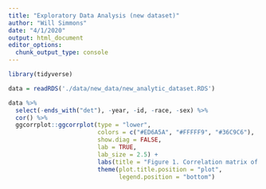 ```yaml
---
title: "Exploratory Data Analysis (new dataset)"
author: "Will Simmons"
date: "4/1/2020"
output: html_document
editor_options: 
  chunk_output_type: console
---
```


```r

library(tidyverse)

data = readRDS('./data/new_data/new_analytic_dataset.RDS')

data %>% 
  select(-ends_with("det"), -year, -id, -race, -sex) %>% 
  cor() %>% 
  ggcorrplot::ggcorrplot(type = "lower",
                         colors = c("#ED6A5A", "#FFFFF9", "#36C9C6"),
                         show.diag = FALSE,
                         lab = TRUE,
                         lab_size = 2.5) +
                         labs(title = "Figure 1. Correlation matrix of outcome and features") +
                         theme(plot.title.position = "plot",
                               legend.position = "bottom")


```
